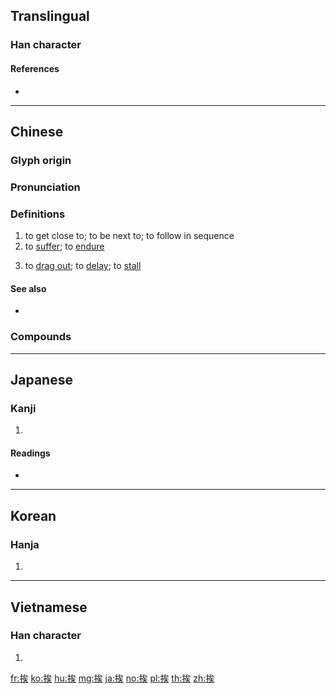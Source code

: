 {{also|捱}}
==Translingual==

===Han character===
{{Han char|rn=64|rad=手|as=07|sn=10|four=53034|canj=QIOK|ids=⿰扌矣}}

====References====
* {{Han ref|kx=0431.180|dkj=12082|dj=0780.250|hdz=31888.050|uh=6328|ud=25384|bh=AEC1|bd=44737}}

----

==Chinese==
{{zh-forms}}

===Glyph origin===
{{Han etym}}

===Pronunciation===
{{zh-pron
|m=挨
|ma=y
|c=aai1,ngaai4,ngoi2,ngaai1,oi2
|h=pfs=âi
|md=
|mn=e/hôe/oe
|w=2a,2e
|w_note=2a - colloquial ("follow in sequence"); 2e - literary ("to suffer")
|mc=y
|oc=y
|cat=v
}}

===Definitions===
{{zh-hanzi}}

# to get close to; to be next to; to follow in sequence
# to [[suffer]]; to [[endure]]
#: {{zh-x|挨餓|to suffer from hunger}}
# to [[drag out]]; to [[delay]]; to [[stall]]

====See also====
* {{zh-l|捱}}

===Compounds===
{{zh-der|延挨|忍飢挨餓|挨三頂五|挨人兒|挨個兒|挨光|挨刀的|挨呲|挨家|挨家挨戶|挨山塞海|挨延|挨戶|挨打|挨打受罵|挨拿|挨挨兒|挨挨搶搶|挨挨桚桚|挨挨蹭蹭|挨捕|挨排|挨揍|挨擠|挨棍子|挨次|挨滿|挨磨|挨罵|挨肩|挨肩兒|挨肩搭背|挨肩擦背|挨肩擦膀|挨肩擦臉|挨肩疊背|挨著|挨親兒|挨身|挨近|挨門|挨門挨戶|挨門逐戶|挨靠|挨風緝縫|挨餓|挨餓受凍|挨鬧|排門挨戶|東挨西撞|沿門挨戶}}

----

==Japanese==

===Kanji===
{{ja-kanji|grade=c|rs=手07}}

# {{defn|lang=ja|sort=手07}}

====Readings====
* {{ja-readings|goon=[[え]] (e)|kanon=[[あい]] (ai)|kun=[[ひらく]] (hiraku)}}

----

==Korean==

===Hanja===
{{ko-hanja|hangeul=애|eumhun=|mr=ae|y=ay}}

# {{defn|lang=ko|sort=手07}}

----

==Vietnamese==

===Han character===
{{vi-hantu|[[ai]], [[ẩy]]|rs=手07}}

# {{defn|lang=vi}}

[[fr:挨]]
[[ko:挨]]
[[hu:挨]]
[[mg:挨]]
[[ja:挨]]
[[no:挨]]
[[pl:挨]]
[[th:挨]]
[[zh:挨]]